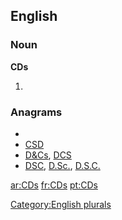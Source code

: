 ==English==

===Noun===
'''CDs'''

# {{plural of|[[CD]]}}

===Anagrams===
* {{alphagram|cds}}
* [[CSD#English|CSD]]
* [[D&Cs#English|D&Cs]], [[DCS#English|DCS]]
* [[DSC#English|DSC]], [[D.Sc.#English|D.Sc.]], [[D.S.C.#English|D.S.C.]]


[[Category:English plurals]]

[[ar:CDs]]
[[fr:CDs]]
[[pt:CDs]]